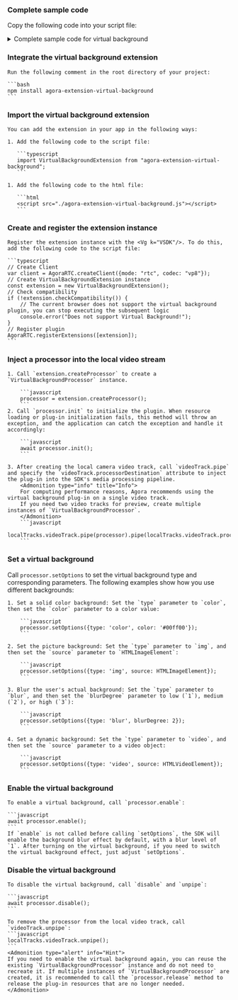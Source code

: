 
<PlatformWrapper platform="web">

### Complete sample code

Copy the following code into your script file:

<details> 
<summary>Complete sample code for virtual background</summary>
<CodeBlock language="js" showLineNumbers>
{`// Create Client
var client = AgoraRTC.createClient({mode: "rtc", codec: "vp8"});
// Create VirtualBackgroundExtension instance
const extension = new VirtualBackgroundExtension();
// Register plugin
AgoraRTC.registerExtensions([extension]);

let processor = null;
var localTracks = {
  videoTrack: null,
  audioTrack: null
};

// Initialize
async function getProcessorInstance() {
  if (!processor && localTracks.videoTrack) {
    // Create VirtualBackgroundProcessor instance
    processor = extension.createProcessor();

    try {
    // Initialize plugin
    await processor.init();
    } catch(e) {
      console.log("Fail to load WASM resource!");
      return null;
    }

    // Inject plugin into SDK's video processing pipeline
    localTracks.videoTrack.pipe(processor).pipe(localTracks.videoTrack.processorDestination);
  }
  return processor;
}

// Join channel
async function join() {
  // Add event listeners
  client.on("user-published", handleUserPublished);
  client.on("user-unpublished", handleUserUnpublished);

  [options.uid, localTracks.audioTrack, localTracks.videoTrack] = await Promise.all([
    // Join channel
    client.join(options.appid, options.channel, options.token || null),
    // Create local microphone and camera tracks
    localTracks.audioTrack || AgoraRTC.createMicrophoneAudioTrack(),
    localTracks.videoTrack || AgoraRTC.createCameraVideoTrack({encoderConfig: '720p_4'})
  ]);

  // Play local tracks
  localTracks.videoTrack.play("local-player");
}

// Set solid color background
async function setBackgroundColor() {
  if (localTracks.videoTrack) {
    document.getElementById("loading").style.display = "block";

    let processor = await getProcessorInstance();

    try {
      processor.setOptions({type: 'color', color: '#00ff00'});
      await processor.enable();
    } finally {
      document.getElementById("loading").style.display = "none";
    }

    virtualBackgroundEnabled = true;
  }
}

// Blur user's actual background
async function setBackgroundBlurring() {
  if (localTracks.videoTrack) {
    document.getElementById("loading").style.display = "block";

    let processor = await getProcessorInstance();

    try {
      processor.setOptions({type: 'blur', blurDegree: 2});
      await processor.enable();
    } finally {
      document.getElementById("loading").style.display = "none";
    }

    virtualBackgroundEnabled = true;
  }
}

// Set image background
async function setBackgroundImage() {
    const imgElement = document.createElement('img');

    imgElement.onload = async() => {
      document.getElementById("loading").style.display = "block";

      let processor = await getProcessorInstance();

      try {
        processor.setOptions({type: 'img', source: imgElement});
        await processor.enable();
      } finally {
        document.getElementById("loading").style.display = "none";
      }

      virtualBackgroundEnabled = true;
    }
    imgElement.src = '/images/background.png';
}
`}
</CodeBlock>
</details> 

### Integrate the virtual background extension

    Run the following comment in the root directory of your project:
    
    ```bash
    npm install agora-extension-virtual-background
    ```

### Import the virtual background extension

    You can add the extension in your app in the following ways:

    1. Add the following code to the script file:

       ```typescript
       import VirtualBackgroundExtension from "agora-extension-virtual-background";
       ```

    1. Add the following code to the html file:

       ```html
       <script src="./agora-extension-virtual-background.js"></script>
       ```

### Create and register the extension instance

    Register the extension instance with the <Vg k="VSDK"/>. To do this, add the following code to the script file:

    ```typescript
    // Create Client
    var client = AgoraRTC.createClient({mode: "rtc", codec: "vp8"});
    // Create VirtualBackgroundExtension instance
    const extension = new VirtualBackgroundExtension();
    // Check compatibility
    if (!extension.checkCompatibility()) {
        // The current browser does not support the virtual background plugin, you can stop executing the subsequent logic
        console.error("Does not support Virtual Background!");
    }
    // Register plugin
    AgoraRTC.registerExtensions([extension]);
    ```

### Inject a processor into the local video stream

    1. Call `extension.createProcessor` to create a `VirtualBackgroundProcessor` instance.
        
        ```javascript
        processor = extension.createProcessor();
        ```
    2. Call `processor.init` to initialize the plugin. When resource loading or plug-in initialization fails, this method will throw an exception, and the application can catch the exception and handle it accordingly:

        ```javascript
        await processor.init();
        ```
    
    3. After creating the local camera video track, call `videoTrack.pipe` and specify the `videoTrack.processorDestination` attribute to inject the plug-in into the SDK's media processing pipeline.
        <Admonition type="info" title="Info">
        For computing performance reasons, Agora recommends using the virtual background plug-in on a single video track.
        If you need two video tracks for preview, create multiple instances of `VirtualBackgroundProcessor`.
        </Admonition>
        ```javascript
        localTracks.videoTrack.pipe(processor).pipe(localTracks.videoTrack.processorDestination);
        ```

### Set a virtual background

Call `processor.setOptions` to set the virtual background type and corresponding parameters. The following examples show how you use different backgrounds:

    1. Set a solid color background: Set the `type` parameter to `color`, then set the `color` parameter to a color value:

        ```javascript
        processor.setOptions({type: 'color', color: '#00ff00'});
        ```

    2. Set the picture background: Set the `type` parameter to `img`, and then set the `source` parameter to `HTMLImageElement`:

        ```javascript
        processor.setOptions({type: 'img', source: HTMLImageElement});
        ```

    3. Blur the user's actual background: Set the `type` parameter to `blur`, and then set the `blurDegree` parameter to low (`1`), medium (`2`), or high (`3`):

        ```javascript
        processor.setOptions({type: 'blur', blurDegree: 2});
        ```

    4. Set a dynamic background: Set the `type` parameter to `video`, and then set the `source` parameter to a video object:
        
        ```javascript
        processor.setOptions({type: 'video', source: HTMLVideoElement});
        ```

### Enable the virtual background

    To enable a virtual background, call `processor.enable`:

    ```javascript
    await processor.enable();
    ```
    If `enable` is not called before calling `setOptions`, the SDK will enable the background blur effect by default, with a blur level of `1`. After turning on the virtual background, if you need to switch the virtual background effect, just adjust `setOptions`.

### Disable the virtual background

    To disable the virtual background, call `disable` and `unpipe`:

    ```javascript
    await processor.disable();
    ```

    To remove the processor from the local video track, call `videoTrack.unpipe`:
    ```javascript
    localTracks.videoTrack.unpipe();
    ```
    <Admonition type="alert" info="Hint">
    If you need to enable the virtual background again, you can reuse the existing `VirtualBackgroundProcessor` instance and do not need to recreate it. If multiple instances of `VirtualBackgroundProcessor` are created, it is recommended to call the `processor.release` method to release the plug-in resources that are no longer needed.
    </Admonition>

</PlatformWrapper>